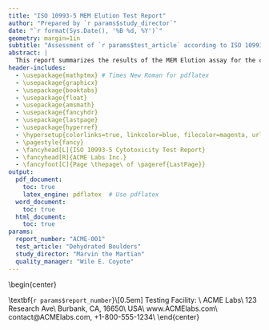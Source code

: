 ```yaml
---
title: "ISO 10993-5 MEM Elution Test Report"
author: "Prepared by `r params$study_director`"
date: "`r format(Sys.Date(), '%B %d, %Y')`"
geometry: margin=1in
subtitle: "Assessment of `r params$test_article` according to ISO 10993-5:2009"
abstract: |  
  This report summarizes the results of the MEM Elution assay for the cytotoxicity testing of `r params$test_article`. The purpose of this test is to assess the cytotoxic potential of the test article to determine if the material exhibits any toxic effects on mammalian cells.
header-includes:
  - \usepackage{mathptmx} # Times New Roman for pdflatex
  - \usepackage{graphicx}
  - \usepackage{booktabs}
  - \usepackage{float}
  - \usepackage{amsmath}
  - \usepackage{fancyhdr}
  - \usepackage{lastpage}
  - \usepackage{hyperref}
  - \hypersetup{colorlinks=true, linkcolor=blue, filecolor=magenta, urlcolor=cyan}
  - \pagestyle{fancy}
  - \fancyhead[L]{ISO 10993-5 Cytotoxicity Test Report}
  - \fancyhead[R]{ACME Labs Inc.}
  - \fancyfoot[C]{Page \thepage\ of \pageref{LastPage}}
output: 
  pdf_document: 
    toc: true
    latex_engine: pdflatex  # Use pdflatex
  word_document: 
    toc: true
  html_document: 
    toc: true
params:
  report_number: "ACME-001"
  test_article: "Dehydrated Boulders"
  study_director: "Marvin the Martian"
  quality_manager: "Wile E. Coyote"
---
```


\begin{center}

  \textbf{`r params$report_number`}\\[0.5em]
  Testing Facility: \\
  ACME Labs\\
  123 Research Ave\\
  Burbank, CA, 16650\\
  USA\\
  www.ACMElabs.com\\
  contact@ACMElabs.com, +1-800-555-1234\\
\end{center}

\newpage
